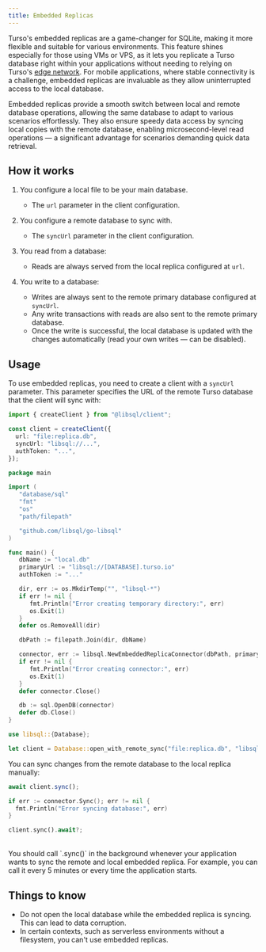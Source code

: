 ```yaml
---
title: Embedded Replicas
---
```


Turso's embedded replicas are a game-changer for SQLite, making it more flexible and suitable for various environments. This feature shines especially for those using VMs or VPS, as it lets you replicate a Turso database right within your applications without needing to relying on Turso's [edge network](/features/data-edge). For mobile applications, where stable connectivity is a challenge, embedded replicas are invaluable as they allow uninterrupted access to the local database.

Embedded replicas provide a smooth switch between local and remote database operations, allowing the same database to adapt to various scenarios effortlessly. They also ensure speedy data access by syncing local copies with the remote database, enabling microsecond-level read operations &mdash; a significant advantage for scenarios demanding quick data retrieval.

## How it works

1. You configure a local file to be your main database.

   - The `url` parameter in the client configuration.

2. You configure a remote database to sync with.

   - The `syncUrl` parameter in the client configuration.

3. You read from a database:

   - Reads are always served from the local replica configured at `url`.

4. You write to a database:

   - Writes are always sent to the remote primary database configured at `syncUrl`.
   - Any write transactions with reads are also sent to the remote primary database.
   - Once the write is successful, the local database is updated with the changes automatically (read your own writes &mdash; can be disabled).

## Usage

To use embedded replicas, you need to create a client with a `syncUrl` parameter. This parameter specifies the URL of the remote Turso database that the client will sync with:

<CodeGroup>

```ts TypeScript
import { createClient } from "@libsql/client";

const client = createClient({
  url: "file:replica.db",
  syncUrl: "libsql://...",
  authToken: "...",
});
```

```go Go
package main

import (
   "database/sql"
   "fmt"
   "os"
   "path/filepath"

   "github.com/libsql/go-libsql"
)

func main() {
   dbName := "local.db"
   primaryUrl := "libsql://[DATABASE].turso.io"
   authToken := "..."

   dir, err := os.MkdirTemp("", "libsql-*")
   if err != nil {
      fmt.Println("Error creating temporary directory:", err)
      os.Exit(1)
   }
   defer os.RemoveAll(dir)

   dbPath := filepath.Join(dir, dbName)

   connector, err := libsql.NewEmbeddedReplicaConnector(dbPath, primaryUrl, authToken)
   if err != nil {
      fmt.Println("Error creating connector:", err)
      os.Exit(1)
   }
   defer connector.Close()

   db := sql.OpenDB(connector)
   defer db.Close()
}
```

```rust Rust
use libsql::{Database};

let client = Database::open_with_remote_sync("file:replica.db", "libsql://...", "...").await?;
```

</CodeGroup>

You can sync changes from the remote database to the local replica manually:

<CodeGroup>

```ts TypeScript
await client.sync();
```

```go Go
if err := connector.Sync(); err != nil {
  fmt.Println("Error syncing database:", err)
}
```

```rust Rust
client.sync().await?;
```

</CodeGroup>

<br />

<Note>
You should call `.sync()` in the background whenever your application wants to sync the remote and local embedded replica. For example, you can call it every 5 minutes or every time the application starts.

</Note>

## Things to know

- Do not open the local database while the embedded replica is syncing. This can lead to data corruption.
- In certain contexts, such as serverless environments without a filesystem, you can't use embedded replicas.
